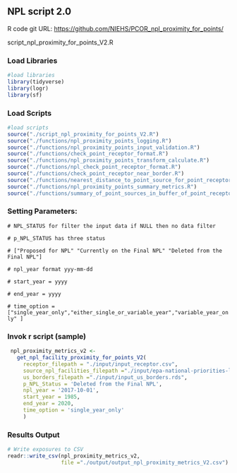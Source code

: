 ## NPL script 2.0

R code git URL: <https://github.com/NIEHS/PCOR_npl_proximity_for_points/>

script_npl_proximity_for_points_V2.R

### Load Libraries

```R
#load libraries
library(tidyverse)
library(logr)
library(sf)

```

### Load Scripts

```R
#load scripts
source("./script_npl_proximity_for_points_V2.R")
source("./functions/npl_proximity_points_logging.R")
source("./functions/npl_proximity_points_input_validation.R")
source("./functions/check_point_receptor_format.R")
source("./functions/npl_proximity_points_transform_calculate.R")
source("./functions/npl_check_point_receptor_format.R")
source("./functions/check_point_receptor_near_border.R")
source("./functions/nearest_distance_to_point_source_for_point_receptor.R")
source("./functions/npl_proximity_points_summary_metrics.R")
source("./functions/summary_of_point_sources_in_buffer_of_point_receptor.R")

```

### Setting Parameters:

`# NPL_STATUS for filter the input data if NULL then no data filter`

`# p_NPL_STATUS has three status`

`# ["Proposed for NPL" "Currently on the Final NPL" "Deleted from the Final NPL"]`

`# npl_year format yyy-mm-dd`

`# start_year = yyyy`

`# end_year = yyyy`

`# time_option = ["single_year_only","either_single_or_variable_year","variable_year_only" ]`

### Invok r script (sample)

```R

 npl_proximity_metrics_v2 <- 
   get_npl_facility_proximity_for_points_V2(
     receptor_filepath = "./input/input_receptor.csv", 
     source_npl_facilities_filepath ="./input/epa-national-priorities-list-ciesin-mod-v2-2014.xls",
     us_borders_filepath ="./input/input_us_borders.rds",
     p_NPL_Status = 'Deleted from the Final NPL',
     npl_year = '2017-10-01',
     start_year = 1985,
     end_year = 2020,
     time_option = 'single_year_only'  
     )

```

### Results Output

```R
# Write exposures to CSV
readr::write_csv(npl_proximity_metrics_v2, 
                 file ="./output/output_npl_proximity_metrics_V2.csv")


```
